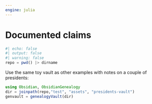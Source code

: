 ```yaml
---
engine: julia
---
```


# Documented claims



```julia
#| echo: false
#| output: false
#| warning: false
repo = pwd() |> dirname
```

Use the same toy vault as other examples with notes on a couple of presidents:

```julia
using Obsidian, ObsidianGenealogy
dir = joinpath(repo,"test", "assets", "presidents-vault")
genvault = genealogyVault(dir)
```